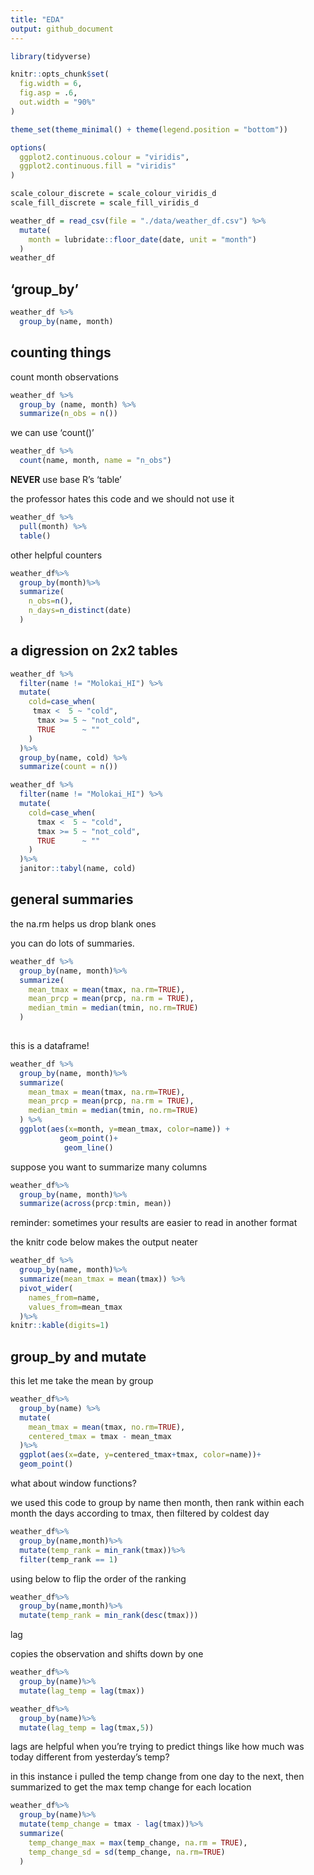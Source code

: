 ```yaml
---
title: "EDA"
output: github_document
---
```

```r
library(tidyverse)

knitr::opts_chunk$set(
  fig.width = 6,
  fig.asp = .6,
  out.width = "90%"
)

theme_set(theme_minimal() + theme(legend.position = "bottom"))

options(
  ggplot2.continuous.colour = "viridis",
  ggplot2.continuous.fill = "viridis"
)

scale_colour_discrete = scale_colour_viridis_d
scale_fill_discrete = scale_fill_viridis_d
```

```r
weather_df = read_csv(file = "./data/weather_df.csv") %>%
  mutate(
    month = lubridate::floor_date(date, unit = "month")
  )
weather_df
```

## 'group_by'

```r
weather_df %>%
  group_by(name, month)
```

## counting things

count month observations

```r
weather_df %>%
  group_by (name, month) %>%
  summarize(n_obs = n())

```

we can use 'count()'

```r
weather_df %>%
  count(name, month, name = "n_obs")
```

**NEVER** use base R's 'table'

the professor hates this code and we should not use it
```r
weather_df %>%
  pull(month) %>%
  table()
```


other helpful counters
```r
weather_df%>%
  group_by(month)%>%
  summarize(
    n_obs=n(),
    n_days=n_distinct(date)
  )
```

## a digression on 2x2 tables

```r
weather_df %>%
  filter(name != "Molokai_HI") %>%
  mutate(
    cold=case_when(
     tmax <  5 ~ "cold",
      tmax >= 5 ~ "not_cold",
      TRUE      ~ ""
    )
  )%>%
  group_by(name, cold) %>%
  summarize(count = n())
```


```r
weather_df %>%
  filter(name != "Molokai_HI") %>%
  mutate(
    cold=case_when(
      tmax <  5 ~ "cold",
      tmax >= 5 ~ "not_cold",
      TRUE      ~ ""
    )
  )%>%
  janitor::tabyl(name, cold)
```

## general summaries

the na.rm helps us drop blank ones 

you can do lots of summaries. 

```r
weather_df %>%
  group_by(name, month)%>%
  summarize(
    mean_tmax = mean(tmax, na.rm=TRUE),
    mean_prcp = mean(prcp, na.rm = TRUE),
    median_tmin = median(tmin, no.rm=TRUE)
  )
        
```

this is a dataframe!
```r
weather_df %>%
  group_by(name, month)%>%
  summarize(
    mean_tmax = mean(tmax, na.rm=TRUE),
    mean_prcp = mean(prcp, na.rm = TRUE),
    median_tmin = median(tmin, no.rm=TRUE)
  ) %>%
  ggplot(aes(x=month, y=mean_tmax, color=name)) +
           geom_point()+
            geom_line()
```

suppose you want to summarize many columns
```r
weather_df%>%
  group_by(name, month)%>%
  summarize(across(prcp:tmin, mean))
```

reminder: sometimes your results are easier to read in another format

the knitr code below makes the output neater

```r
weather_df %>%
  group_by(name, month)%>%
  summarize(mean_tmax = mean(tmax)) %>%
  pivot_wider(
    names_from=name,
    values_from=mean_tmax
  )%>%
knitr::kable(digits=1)
```

## group_by and mutate

this let me take the mean by group

```r
weather_df%>%
  group_by(name) %>%
  mutate(
    mean_tmax = mean(tmax, no.rm=TRUE),
    centered_tmax = tmax - mean_tmax
  )%>%
  ggplot(aes(x=date, y=centered_tmax+tmax, color=name))+
  geom_point()
```

what about window functions?

we used this code to group by name then month, then rank within each month the days according to tmax, then filtered by coldest day

```r
weather_df%>%
  group_by(name,month)%>%
  mutate(temp_rank = min_rank(tmax))%>%
  filter(temp_rank == 1)

```

using below to flip the order of the ranking
```r
weather_df%>%
  group_by(name,month)%>%
  mutate(temp_rank = min_rank(desc(tmax)))
```

lag

copies the observation and shifts down by one
```r
weather_df%>%
  group_by(name)%>%
  mutate(lag_temp = lag(tmax))
```

```r
weather_df%>%
  group_by(name)%>%
  mutate(lag_temp = lag(tmax,5))
```

lags are helpful when you're trying to predict things like how much was today different from yesterday's temp?

in this instance i pulled the temp change from one day to the next, then summarized to get the max temp change for each location
```r
weather_df%>%
  group_by(name)%>%
  mutate(temp_change = tmax - lag(tmax))%>%
  summarize(
    temp_change_max = max(temp_change, na.rm = TRUE),
    temp_change_sd = sd(temp_change, na.rm=TRUE)
  )
```






